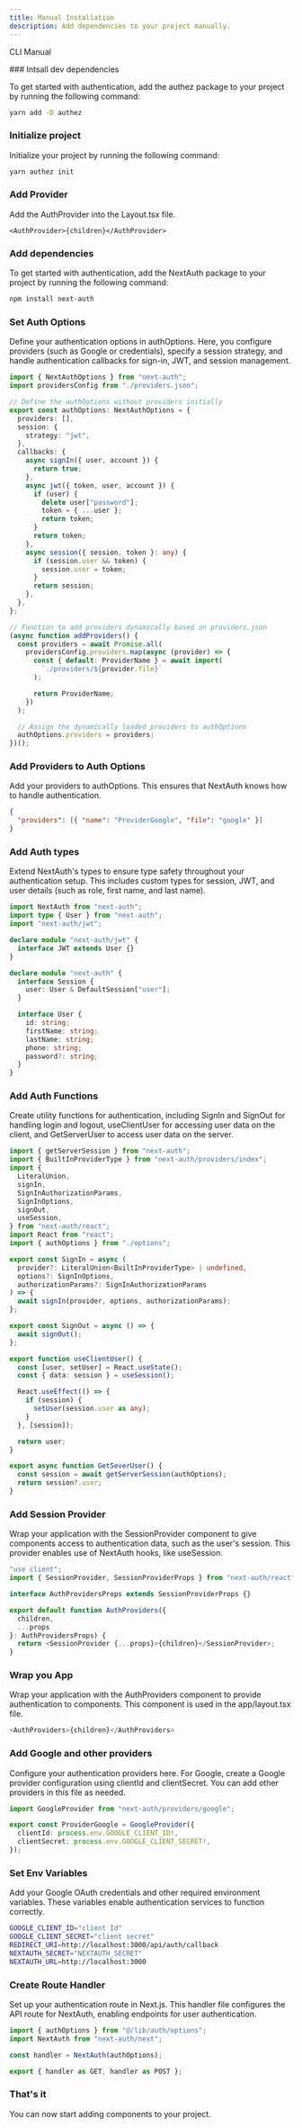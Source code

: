 ---
title: Manual Installation
description: Add dependencies to your project manually.
---

<Tabs defaultValue="cli">

<TabsList>

  <TabsTrigger value="cli">CLI</TabsTrigger>
  <TabsTrigger value="manual">Manual</TabsTrigger>
</TabsList>

<TabsContent value="cli">
<Steps>
### Intsall dev dependencies

To get started with authentication, add the authez package to your project by running the following command:

```bash
yarn add -D authez
```

### Initialize project

Initialize your project by running the following command:

```bash
yarn authez init
```

### Add Provider

Add the AuthProvider into the Layout.tsx file.

```tsx title="app/layout.tsx"
<AuthProvider>{children}</AuthProvider>
```

</Steps>
</TabsContent>
<TabsContent value="manual">
<Steps>

### Add dependencies

To get started with authentication, add the NextAuth package to your project by running the following command:

```bash
npm install next-auth
```

### Set Auth Options

Define your authentication options in authOptions. Here, you configure providers (such as Google or credentials), specify a session strategy, and handle authentication callbacks for sign-in, JWT, and session management.

```ts title="lib/auth/options.ts"
import { NextAuthOptions } from "next-auth";
import providersConfig from "./providers.json";

// Define the authOptions without providers initially
export const authOptions: NextAuthOptions = {
  providers: [],
  session: {
    strategy: "jwt",
  },
  callbacks: {
    async signIn({ user, account }) {
      return true;
    },
    async jwt({ token, user, account }) {
      if (user) {
        delete user["password"];
        token = { ...user };
        return token;
      }
      return token;
    },
    async session({ session, token }: any) {
      if (session.user && token) {
        session.user = token;
      }
      return session;
    },
  },
};

// Function to add providers dynamically based on providers.json
(async function addProviders() {
  const providers = await Promise.all(
    providersConfig.providers.map(async (provider) => {
      const { default: ProviderName } = await import(
        `./providers/${provider.file}`
      );

      return ProviderName;
    })
  );

  // Assign the dynamically loaded providers to authOptions
  authOptions.providers = providers;
})();
```

### Add Providers to Auth Options

Add your providers to authOptions. This ensures that NextAuth knows how to handle authentication.

```json title="lib/auth/providers.json"
{
  "providers": [{ "name": "ProviderGoogle", "file": "google" }]
}
```

### Add Auth types

Extend NextAuth's types to ensure type safety throughout your authentication setup. This includes custom types for session, JWT, and user details (such as role, first name, and last name).

```ts title="lib/auth/next-auth.d.ts"
import NextAuth from "next-auth";
import type { User } from "next-auth";
import "next-auth/jwt";

declare module "next-auth/jwt" {
  interface JWT extends User {}
}

declare module "next-auth" {
  interface Session {
    user: User & DefaultSession["user"];
  }

  interface User {
    id: string;
    firstName: string;
    lastName: string;
    phone: string;
    password?: string;
  }
}
```

### Add Auth Functions

Create utility functions for authentication, including SignIn and SignOut for handling login and logout, useClientUser for accessing user data on the client, and GetServerUser to access user data on the server.

```ts title="lib/auth/index.ts"
import { getServerSession } from "next-auth";
import { BuiltInProviderType } from "next-auth/providers/index";
import {
  LiteralUnion,
  signIn,
  SignInAuthorizationParams,
  SignInOptions,
  signOut,
  useSession,
} from "next-auth/react";
import React from "react";
import { authOptions } from "./options";

export const SignIn = async (
  provider?: LiteralUnion<BuiltInProviderType> | undefined,
  options?: SignInOptions,
  authorizationParams?: SignInAuthorizationParams
) => {
  await signIn(provider, options, authorizationParams);
};

export const SignOut = async () => {
  await signOut();
};

export function useClientUser() {
  const [user, setUser] = React.useState();
  const { data: session } = useSession();

  React.useEffect(() => {
    if (session) {
      setUser(session.user as any);
    }
  }, [session]);

  return user;
}

export async function GetSeverUser() {
  const session = await getServerSession(authOptions);
  return session?.user;
}
```

### Add Session Provider

Wrap your application with the SessionProvider component to give components access to authentication data, such as the user's session. This provider enables use of NextAuth hooks, like useSession.

```ts title="lib/auth/AuthProviders.tsx"
"use client";
import { SessionProvider, SessionProviderProps } from "next-auth/react";

interface AuthProvidersProps extends SessionProviderProps {}

export default function AuthProviders({
  children,
  ...props
}: AuthProvidersProps) {
  return <SessionProvider {...props}>{children}</SessionProvider>;
}
```

### Wrap you App

Wrap your application with the AuthProviders component to provide authentication to components. This component is used in the app/layout.tsx file.

```ts title="app/layout.tsx"
<AuthProviders>{children}</AuthProviders>
```

### Add Google and other providers

Configure your authentication providers here. For Google, create a Google provider configuration using clientId and clientSecret. You can add other providers in this file as needed.

```ts title="lib/auth/providers/index.ts"
import GoogleProvider from "next-auth/providers/google";

export const ProviderGoogle = GoogleProvider({
  clientId: process.env.GOOGLE_CLIENT_ID!,
  clientSecret: process.env.GOOGLE_CLIENT_SECRET!,
});
```

### Set Env Variables

Add your Google OAuth credentials and other required environment variables. These variables enable authentication services to function correctly.

```bash title=".env.local"
GOOGLE_CLIENT_ID="client Id"
GOOGLE_CLIENT_SECRET="client secret"
REDIRECT_URI=http://localhost:3000/api/auth/callback
NEXTAUTH_SECRET="NEXTAUTH_SECRET"
NEXTAUTH_URL=http://localhost:3000
```

### Create Route Handler

Set up your authentication route in Next.js. This handler file configures the API route for NextAuth, enabling endpoints for user authentication.

```ts title="app/api/auth/[...nextauth]/route.ts"
import { authOptions } from "@/lib/auth/options";
import NextAuth from "next-auth/next";

const handler = NextAuth(authOptions);

export { handler as GET, handler as POST };
```

### That's it

You can now start adding components to your project.

</Steps>
</TabsContent>

</Tabs>
